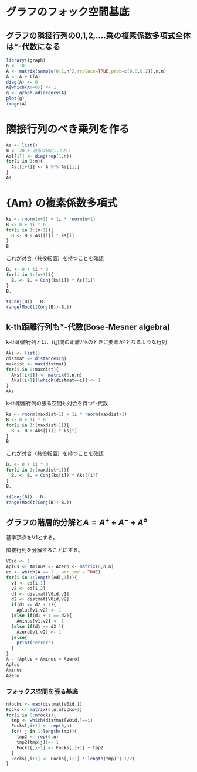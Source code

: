 # グラフのフォック空間基底

## グラフの隣接行列の0,1,2,....乗の複素係数多項式全体は*-代数になる
```r
library(igraph)
n <- 10
A <- matrix(sample(0:1,n^2,replace=TRUE,prob=c(0.8,0.2)),n,n)
A <- A + t(A)
diag(A) <- 0
A[which(A!=0)] <- 1
g <- graph.adjacency(A)
plot(g)
image(A)
```
# 隣接行列のべき乗列を作る
```r
As <- list()
m <- 20 # 適当な値にしておく
As[[1]] <- diag(rep(1,n))
for(i in 1:m){
  As[[i+1]] <- A %*% As[[i]]
}
As
```

# {Am} の複素係数多項式
```r
ks <- rnorm(m+1) + 1i * rnorm(m+1)
B <- 0 + 1i * 0
for(i in 1:(m+1)){
  B <- B + As[[i]] * ks[i]
}
B
```
これが対合（共役転置）を持つことを確認
```r
B. <- 0 + 1i * 0
for(i in 1:(m+1)){
  B. <- B. + Conj(ks[i]) * As[[i]]
}
B.

t(Conj(B)) - B.
range(Mod(t(Conj(B))-B.))
```

## k-th距離行列も*-代数(Bose-Mesner algebra)

k-th距離行列とは、(i,j)間の距離がkのときに要素が1となるような行列
```r
Aks <- list()
distmat <- distances(g)
maxdist <- max(distmat)
for(i in 0:maxdist){
  Aks[[i+1]] <- matrix(0,n,n)
  Aks[[i+1]][which(distmat==i)] <- 1
}
Aks
```

k-th距離行列の張る空間も対合を持つ*-代数
```r
ks <- rnorm(maxdist+1) + 1i * rnorm(maxdist+1)
B <- 0 + 1i * 0
for(i in 1:(maxdist+1)){
  B <- B + Aks[[i]] * ks[i]
}
B
```
これが対合（共役転置）を持つことを確認
```r
B. <- 0 + 1i * 0
for(i in 1:(maxdist+1)){
  B. <- B. + Conj(ks[i]) * Aks[[i]]
}
B.

t(Conj(B)) - B.
range(Mod(t(Conj(B))-B.))
```

## グラフの階層的分解と$A=A^+ + A^- + A^o$

基準頂点をV1とする。

隣接行列を分解することにする。

```r
V0id <- 1
Aplus <- Aminus <- Azero <- matrix(0,n,n)
ed <- which(A == 1 , arr.ind = TRUE)
for(i in 1:length(ed[,1])){
  v1 <- ed[i,1]
  v2 <- ed[i,2]
  d1 <- distmat[V0id,v1]
  d2 <- distmat[V0id,v2]
  if(d1 == d2 + 1){
    Aplus[v1,v2] <- 1 
  }else if(d1 + 1 == d2){
    Aminus[v1,v2] <- 1 
  }else if(d1 == d2 ){
    Azero[v1,v2] <- 1
  }else{
    print("error")
  }
}
A - (Aplus + Aminus + Azero)
Aplus
Aminus
Azero
```

### フォックス空間を張る基底

```r
nfocks <- max(distmat[V0id,])
Focks <- matrix(0,n,nfocks+1)
for(i in 0:nfocks){
  tmp <- which(distmat[V0id,]==i)
  Focks[,i+1] <- rep(0,n)
  for( j in 1:length(tmp)){
    tmp2 <- rep(0,n)
    tmp2[tmp[j]]<- 1
    Focks[,i+1] <- Focks[,i+1] + tmp2
  }
  Focks[,i+1] <- Focks[,i+1] * length(tmp)^(-1/2)
}
```